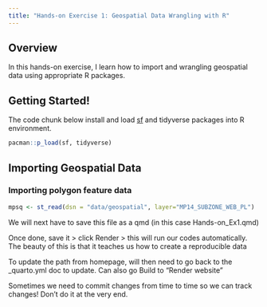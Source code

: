 ```yaml
---
title: "Hands-on Exercise 1: Geospatial Data Wrangling with R"
---
```


## Overview

In this hands-on exercise, I learn how to import and wrangling geospatial data using appropriate R packages.

## Getting Started!

The code chunk below install and load [sf](https://r-spatial.github.io/sf/) and tidyverse packages into R environment.

```r
pacman::p_load(sf, tidyverse)

```

## Importing Geospatial Data

### Importing polygon feature data

```r

mpsq <- st_read(dsn = "data/geospatial", layer="MP14_SUBZONE_WEB_PL")

```

We will next have to save this file as a qmd (in this case Hands-on_Ex1.qmd)

Once done, save it \> click Render \> this will run our codes automatically. The beauty of this is that it teaches us how to create a reproducible data

To update the path from homepage, will then need to go back to the \_quarto.yml doc to update. Can also go Build to "Render website"

Sometimes we need to commit changes from time to time so we can track changes! Don't do it at the very end.
